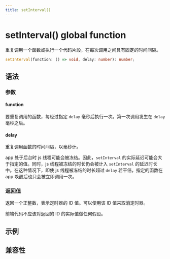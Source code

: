 ```yaml
---
title: setInterval()
---
```


# setInterval() global function

重复调用一个函数或执行一个代码片段，在每次调用之间具有固定的时间间隔。

```typescript
setInterval(function: () => void, delay: number): number;
```

## 语法

### 参数

#### function

要重复调用的函数，每经过指定 `delay` 毫秒后执行一次。第一次调用发生在 `delay` 毫秒之后。

#### delay

重复调用函数的时间间隔，以毫秒计。

app 处于后台时 js 线程可能会被冻结。因此，`setInterval` 的实际延迟可能会大于指定的值。同时，js 线程被冻结的时长仍会被计入 `setInterval` 的延迟时长中。在这种情况下，即使 js 线程被冻结的时长超过 `delay` 若干倍，指定的函数在 app 唤醒后也只会被立即调用一次。

### 返回值

返回一个正整数，表示定时器的 ID 值。可以使用该 ID 值来取消定时器。

前端代码不应该对返回的 ID 的实际值做任何假设。

## 示例

## 兼容性


<LegacyCompatTable metadata="lynx-api/global/setInterval" />
